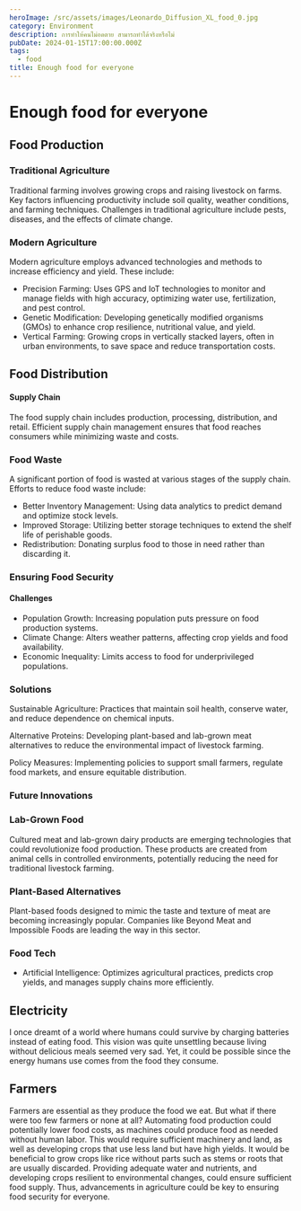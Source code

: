 ```yaml
---
heroImage: /src/assets/images/Leonardo_Diffusion_XL_food_0.jpg
category: Environment
description: การทำให้คนไม่อดตาย สามารถทำได้จริงหรือไม่
pubDate: 2024-01-15T17:00:00.000Z
tags:
  - food
title: Enough food for everyone
---
```


# **Enough food for everyone**

## Food Production

### Traditional Agriculture

Traditional farming involves growing crops and raising livestock on farms. Key factors influencing productivity include soil quality, weather conditions, and farming techniques. Challenges in traditional agriculture include pests, diseases, and the effects of climate change.

### Modern Agriculture

Modern agriculture employs advanced technologies and methods to increase efficiency and yield. These include:

* Precision Farming: Uses GPS and IoT technologies to monitor and manage fields with high accuracy, optimizing water use, fertilization, and pest control.
* Genetic Modification: Developing genetically modified organisms (GMOs) to enhance crop resilience, nutritional value, and yield.
* Vertical Farming: Growing crops in vertically stacked layers, often in urban environments, to save space and reduce transportation costs.

## Food Distribution

#### Supply Chain

The food supply chain includes production, processing, distribution, and retail. Efficient supply chain management ensures that food reaches consumers while minimizing waste and costs.

### Food Waste

A significant portion of food is wasted at various stages of the supply chain. Efforts to reduce food waste include:

* Better Inventory Management: Using data analytics to predict demand and optimize stock levels.
* Improved Storage: Utilizing better storage techniques to extend the shelf life of perishable goods.
* Redistribution: Donating surplus food to those in need rather than discarding it.

### Ensuring Food Security

#### Challenges

* Population Growth: Increasing population puts pressure on food production systems.
* Climate Change: Alters weather patterns, affecting crop yields and food availability.
* Economic Inequality: Limits access to food for underprivileged populations.

### Solutions

Sustainable Agriculture: Practices that maintain soil health, conserve water, and reduce dependence on chemical inputs.

Alternative Proteins: Developing plant-based and lab-grown meat alternatives to reduce the environmental impact of livestock farming.

Policy Measures: Implementing policies to support small farmers, regulate food markets, and ensure equitable distribution.

### Future Innovations

### Lab-Grown Food

Cultured meat and lab-grown dairy products are emerging technologies that could revolutionize food production. These products are created from animal cells in controlled environments, potentially reducing the need for traditional livestock farming.

### Plant-Based Alternatives

Plant-based foods designed to mimic the taste and texture of meat are becoming increasingly popular. Companies like Beyond Meat and Impossible Foods are leading the way in this sector.

### Food Tech

* Artificial Intelligence: Optimizes agricultural practices, predicts crop yields, and manages supply chains more efficiently.

## **Electricity**

I once dreamt of a world where humans could survive by charging batteries instead of eating food. This vision was quite unsettling because living without delicious meals seemed very sad. Yet, it could be possible since the energy humans use comes from the food they consume.

## **Farmers**

Farmers are essential as they produce the food we eat. But what if there were too few farmers or none at all? Automating food production could potentially lower food costs, as machines could produce food as needed without human labor. This would require sufficient machinery and land, as well as developing crops that use less land but have high yields. It would be beneficial to grow crops like rice without parts such as stems or roots that are usually discarded. Providing adequate water and nutrients, and developing crops resilient to environmental changes, could ensure sufficient food supply. Thus, advancements in agriculture could be key to ensuring food security for everyone.
